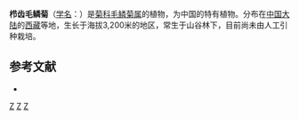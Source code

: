{{Speciesbox
| genus = Melanoseris
| species = pectiniformis
| authority = (C. Shih) N. Kilian & J. W. Zhang 
| synonyms = 
* ''Chaetoseris pectiniformis'' <small>Shih</small>
}}

'''栉齿毛鳞菊'''（[[学名|学名]]：{{lang|la|''Melanoseris pectiniformis''}}）是[[菊科|菊科]][[毛鳞菊属|毛鳞菊属]]的植物，为中国的特有植物。分布在[[中国大陆|中国大陆]]的[[西藏|西藏]]等地，生长于海拔3,200米的地区，常生于山谷林下，目前尚未由人工引种栽培。

== 参考文献 ==
<div class="references-small">
* {{cite web| url =http://www.bioinfo.cn/db05/KmzwSpecies.php?action=view&id=4229| title =栉齿毛鳞菊| work =《中国高等植物数据库全库》| publisher =中国科学院微生物研究所| author =昆明植物研究所| accessdate =2009-02-24| deadurl =yes| archiveurl =https://web.archive.org/web/20160305043422/http://www.bioinfo.cn/db05/KmzwSpecies.php?action=view&id=4229| archivedate =2016-03-05}}
</div>
{{Taxonbar|from=Q11110356}}

[[Category:毛鳞菊属|Z]]
[[Category:中国特有植物|Z]]
[[Category:西藏植物|Z]]


{{植物小作品}}